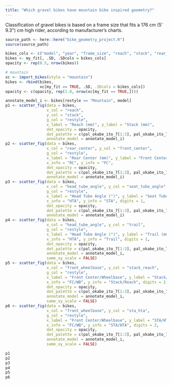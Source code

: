 ```yaml
---
title: "Which gravel bikes have mountain bike inspired geometry?"
---
```


Classification of gravel bikes is based on a frame size that fits a 176 cm (5' 9.3\") cm high rider, according to manufacturer's charts.

```r
source_path <- here::here("bike_geometry_project.R")
source(source_path)

```


```r
bikes_cols <- c("model", "year", "frame_size", "reach", "stack", "rear_center", "front_center", "head_tube_angle", "seat_tube_angle", "bottom_bracket_drop", "trail", "front_wheelbase", "stack_reach", "sta_hta", "restyle", "model_size")
bikes <- my_fit[, .SD, .SDcols = bikes_cols]
opacity <- rep(0.5, nrow(bikes))

# mountain
xc <- import_bikes(style = "mountain")
bikes <- rbind(bikes,
               xc[my_fit == TRUE, .SD, .SDcols = bikes_cols])
opacity <- c(opacity, rep(1.0, nrow(xc[my_fit == TRUE,])))

```


```r
annotate_model_i <- bikes[restyle == "Mountain", model]
p1 <- scatter_fig(data = bikes,
                  x_col = "reach",
                  y_col = "stack",
                  g_col = "restyle",
                  x_label = "Reach (mm)", y_label = "Stack (mm)",
                  dot_opacity = opacity,
                  dot_palette = c(pal_okabe_ito_7[1:3], pal_okabe_ito_7[7]),
                  annotate_model = annotate_model_i)
p2 <- scatter_fig(data = bikes,
                  x_col = "rear_center", y_col = "front_center",
                  g_col = "restyle",
                  x_label = "Rear Center (mm)", y_label = "Front Center (mm)",
                  x_info = "RC", y_info = "FC",
                  dot_opacity = opacity,
                  dot_palette = c(pal_okabe_ito_7[1:3], pal_okabe_ito_7[7]),
                  annotate_model = annotate_model_i)
p3 <- scatter_fig(data = bikes,
                  x_col = "head_tube_angle", y_col = "seat_tube_angle",
                  g_col = "restyle",
                  x_label = "Head Tube Angle (°)", y_label = "Seat Tube Angle (°)",
                  x_info = "HTA", y_info = "STA", digits = 1,
                  dot_opacity = opacity,
                  dot_palette = c(pal_okabe_ito_7[1:3], pal_okabe_ito_7[7]),
                  annotate_model = annotate_model_i)
p4 <- scatter_fig(data = bikes,
                  x_col = "head_tube_angle", y_col = "trail",
                  g_col = "restyle",
                  x_label = "Head Tube Angle (°)", y_label = "Trail (mm)",
                  x_info = "HTA", y_info = "Trail", digits = 1,
                  dot_opacity = opacity,
                  dot_palette = c(pal_okabe_ito_7[1:3], pal_okabe_ito_7[7]),
                  annotate_model = annotate_model_i,
                  same_xy_scale = FALSE)
p5 <- scatter_fig(data = bikes,
                  x_col = "front_wheelbase", y_col = "stack_reach",
                  g_col = "restyle",
                  x_label = "Front Center/Wheelbase", y_label = "Stack/Reach",
                  x_info = "FC/WB", y_info = "Stack/Reach", digits = 2,
                  dot_opacity = opacity,
                  dot_palette = c(pal_okabe_ito_7[1:3], pal_okabe_ito_7[7]),
                  annotate_model = annotate_model_i,
                  same_xy_scale = FALSE)
p6 <- scatter_fig(data = bikes,
                  x_col = "front_wheelbase", y_col = "sta_hta",
                  g_col = "restyle",
                  x_label = "Front Center/Wheelbase", y_label = "STA/HTA",
                  x_info = "FC/WB", y_info = "STA/HTA", digits = 2,
                  dot_opacity = opacity,
                  dot_palette = c(pal_okabe_ito_7[1:3], pal_okabe_ito_7[7]),
                  annotate_model = annotate_model_i,
                  same_xy_scale = FALSE)

p1
p2
p3
p4
p5
p6

```
